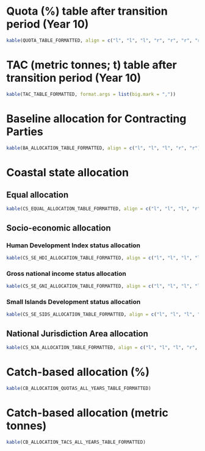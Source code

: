 # Quota (%) table after transition period (Year 10)

```r
kable(QUOTA_TABLE_FORMATTED, align = c("l", "l", "l", "r", "r", "r", "r"))
```

\newpage

# TAC (metric tonnes; t) table after transition period (Year 10)

```r
kable(TAC_TABLE_FORMATTED, format.args = list(big.mark = ","))
```

\newpage

# Baseline allocation for Contracting Parties

```r
kable(BA_ALLOCATION_TABLE_FORMATTED, align = c("l", "l", "l", "r", "r"), format.args = list(big.mark = ","))
```

\newpage

# Coastal state allocation

## Equal allocation

```r
kable(CS_EQUAL_ALLOCATION_TABLE_FORMATTED, align = c("l", "l", "l", "r", "r"), format.args = list(big.mark = ","))
```

\newpage

## Socio-economic allocation

### Human Development Index status allocation

```r
kable(CS_SE_HDI_ALLOCATION_TABLE_FORMATTED, align = c("l", "l", "l", "l", "r", "r"), format.args = list(big.mark = ","))
```

\newpage

### Gross national income status allocation

```r
kable(CS_SE_GNI_ALLOCATION_TABLE_FORMATTED, align = c("l", "l", "l", "l", "r", "r"), format.args = list(big.mark = ","))
```

\newpage

### Small Islands Development status allocation

```r
kable(CS_SE_SIDS_ALLOCATION_TABLE_FORMATTED, align = c("l", "l", "l", "r", "r"), format.args = list(big.mark = ","))
```

\newpage

## National Jurisdiction Area allocation

```r
kable(CS_NJA_ALLOCATION_TABLE_FORMATTED, align = c("l", "l", "l", "r", "r", "r"), format.args = list(big.mark = ","))
```

\newpage

<!---BLOCK_LANDSCAPE_START--->

# Catch-based allocation (%)

```r
kable(CB_ALLOCATION_QUOTAS_ALL_YEARS_TABLE_FORMATTED)
```

\newpage

# Catch-based allocation (metric tonnes)

```r
kable(CB_ALLOCATION_TACS_ALL_YEARS_TABLE_FORMATTED)
```

<!---BLOCK_LANDSCAPE_STOP--->